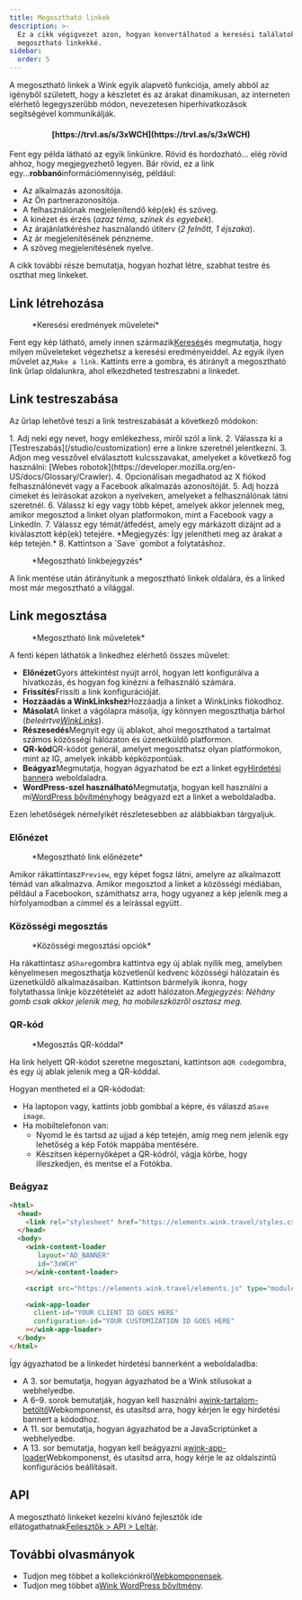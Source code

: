 ```yaml
---
title: Megosztható linkek
description: >-
  Ez a cikk végigvezet azon, hogyan konvertálhatod a keresési találatokat
  megosztható linkekké.
sidebar:
  order: 5
---
```


A megosztható linkek a Wink egyik alapvető funkciója, amely abból az igényből született, hogy a készletet és az árakat dinamikusan, az interneten elérhető legegyszerűbb módon, nevezetesen hiperhivatkozások segítségével kommunikálják.

<h4 align="center">[https://trvl.as/s/3xWCH](https://trvl.as/s/3xWCH)</h4>


Fent egy példa látható az egyik linkünkre. Rövid és hordozható... elég rövid ahhoz, hogy megjegyezhető legyen. Bár rövid, ez a link egy...**robbanó**információmennyiség, például:

* Az alkalmazás azonosítója.
* Az Ön partnerazonosítója.
* A felhasználónak megjelenítendő kép(ek) és szöveg.
* A kinézet és érzés (*azaz téma, színek és egyebek*).
* Az árajánlatkéréshez használandó útiterv (*2 felnőtt, 1 éjszaka*).
* Az ár megjelenítésének pénzneme.
* A szöveg megjelenítésének nyelve.

A cikk további része bemutatja, hogyan hozhat létre, szabhat testre és oszthat meg linkeket.

## Link létrehozása

<figure>
  <CloudinaryImage width="350" height="238" resize="scale" quality="best" alt="Műveletek" src="academy/inventory-actions" errorImage="noimage_opaque_nyrtl0.png" />

  <figcaption>*Keresési eredmények műveletei*</figcaption>
</figure>


Fent egy kép látható, amely innen származik[Keresés](/studio/search)és megmutatja, hogy milyen műveleteket végezhetsz a keresési eredményeiddel. Az egyik ilyen művelet az,`Make a link`.
Kattints erre a gombra, és átirányít a megosztható link űrlap oldalunkra, ahol elkezdheted testreszabni a linkedet.

## Link testreszabása

Az űrlap lehetővé teszi a link testreszabását a következő módokon:

<Steps>
  1. Adj neki egy nevet, hogy emlékezhess, miről szól a link.
  2. Válassza ki a [Testreszabás](/studio/customization) erre a linkre szeretnél jelentkezni.
  3. Adjon meg vesszővel elválasztott kulcsszavakat, amelyeket a következő fog használni: [Webes robotok](https://developer.mozilla.org/en-US/docs/Glossary/Crawler).
  4. Opcionálisan megadhatod az X fiókod felhasználónevét vagy a Facebook alkalmazás azonosítóját.
  5. Adj hozzá címeket és leírásokat azokon a nyelveken, amelyeket a felhasználónak látni szeretnél.
  6. Válassz ki egy vagy több képet, amelyek akkor jelennek meg, amikor megosztod a linket olyan platformokon, mint a Facebook vagy a LinkedIn.
  7. Válassz egy témát/átfedést, amely egy márkázott dizájnt ad a kiválasztott kép(ek) tetejére. *Megjegyzés: Így jelenítheti meg az árakat a kép tetején.*
  8. Kattintson a `Save` gombot a folytatáshoz.
</Steps>


<figure>
  <CloudinaryImage width="350" height="641" resize="scale" quality="best" alt="Megosztható link" src="academy/shareable-link" errorImage="noimage_opaque_nyrtl0.png" />

  <figcaption>*Megosztható linkbejegyzés*</figcaption>
</figure>


A link mentése után átirányítunk a megosztható linkek oldalára, és a linked most már megosztható a világgal.

## Link megosztása

<figure>
  <CloudinaryImage width="350" height="641" resize="scale" quality="best" alt="Műveletek" src="academy/shareable-link-actions" errorImage="noimage_opaque_nyrtl0.png" />

  <figcaption>*Megosztható link műveletek*</figcaption>
</figure>


A fenti képen láthatók a linkedhez elérhető összes művelet:

* **Előnézet**Gyors áttekintést nyújt arról, hogyan lett konfigurálva a hivatkozás, és hogyan fog kinézni a felhasználó számára.
* **Frissítés**Frissíti a link konfigurációját.
* **Hozzáadás a WinkLinkshez**Hozzáadja a linket a WinkLinks fiókodhoz.
* **Másolat**A linket a vágólapra másolja, így könnyen megoszthatja bárhol (*beleértve[WinkLinks](/link-manager/wink-links)*).
* **Részesedés**Megnyit egy új ablakot, ahol megoszthatod a tartalmat számos közösségi hálózaton és üzenetküldő platformon.
* **QR-kód**QR-kódot generál, amelyet megoszthatsz olyan platformokon, mint az IG, amelyek inkább képközpontúak.
* **Beágyaz**Megmutatja, hogyan ágyazhatod be ezt a linket egy[Hirdetési banner](/developers/web-components/#content-loader)a weboldaladra.
* **WordPress-szel használható**Megmutatja, hogyan kell használni a mi[WordPress bővítmény](/developers/wordpress)hogy beágyazd ezt a linket a weboldaladba.

Ezen lehetőségek némelyikét részletesebben az alábbiakban tárgyaljuk.

### Előnézet

<figure>
  <CloudinaryImage width="700" height="373" resize="scale" quality="best" alt="Előnézet" src="academy/shareable-link-preview" errorImage="noimage_opaque_nyrtl0.png" />

  <figcaption>*Megosztható link előnézete*</figcaption>
</figure>


Amikor rákattintasz`Preview`, egy képet fogsz látni, amelyre az alkalmazott témád van alkalmazva. Amikor megosztod a linket a közösségi médiában, például a Facebookon, számíthatsz arra, hogy ugyanez a kép jelenik meg a hírfolyamodban a címmel és a leírással együtt.

### Közösségi megosztás

<figure>
  <CloudinaryImage width="350" height="231" resize="scale" quality="best" alt="Közösségi megosztás" src="academy/shareable-link-share" errorImage="noimage_opaque_nyrtl0.png" />

  <figcaption>*Közösségi megosztási opciók*</figcaption>
</figure>


Ha rákattintasz a`Share`gombra kattintva egy új ablak nyílik meg, amelyben kényelmesen megoszthatja közvetlenül kedvenc közösségi hálózatain és üzenetküldő alkalmazásaiban.
Kattintson bármelyik ikonra, hogy folytathassa linkje közzétételét az adott hálózaton.*Megjegyzés: Néhány gomb csak akkor jelenik meg, ha mobileszközről osztasz meg.*

### QR-kód

<figure>
  <CloudinaryImage width="350" height="440" resize="scale" quality="best" alt="Közösségi megosztás" src="academy/shareable-link-qr-code" errorImage="noimage_opaque_nyrtl0.png" />

  <figcaption>*Megosztás QR-kóddal*</figcaption>
</figure>


Ha link helyett QR-kódot szeretne megosztani, kattintson a`QR code`gombra, és egy új ablak jelenik meg a QR-kóddal.

Hogyan mentheted el a QR-kódodat:

* Ha laptopon vagy, kattints jobb gombbal a képre, és válaszd a`Save image`.
* Ha mobiltelefonon van:
  * Nyomd le és tartsd az ujjad a kép tetején, amíg meg nem jelenik egy lehetőség a kép Fotók mappába mentésére.
  * Készítsen képernyőképet a QR-kódról, vágja körbe, hogy illeszkedjen, és mentse el a Fotókba.

### Beágyaz

```html {3, 6-9, 11, 13-16}
<html>
  <head>
    <link rel="stylesheet" href="https://elements.wink.travel/styles.css"></link>
  </head>
  <body>
    <wink-content-loader
       layout="AD_BANNER"
       id="3xWCH"
    ></wink-content-loader>

    <script src="https://elements.wink.travel/elements.js" type="module" defer></script>

    <wink-app-loader
      client-id="YOUR CLIENT ID GOES HERE"
      configuration-id="YOUR CUSTOMIZATION ID GOES HERE"
    ></wink-app-loader>
  </body>
</html>
```

Így ágyazhatod be a linkedet hirdetési bannerként a weboldaladba:

* A 3. sor bemutatja, hogyan ágyazhatod be a Wink stílusokat a webhelyedbe.
* A 6–9. sorok bemutatják, hogyan kell használni a[wink-tartalom-betöltő](/developers/web-components/#content-loader)Webkomponenst, és utasítsd arra, hogy kérjen le egy hirdetési bannert a kódodhoz.
* A 11. sor bemutatja, hogyan ágyazhatod be a JavaScriptünket a webhelyedbe.
* A 13. sor bemutatja, hogyan kell beágyazni a[wink-app-loader](/developers/web-components/#application-loader)Webkomponenst, és utasítsd arra, hogy kérje le az oldalszintű konfigurációs beállításait.

## API

A megosztható linkeket kezelni kívánó fejlesztők ide ellátogathatnak[Fejlesztők > API > Leltár](/developers/apis/#inventory-api).

## További olvasmányok

* Tudjon meg többet a kollekciónkról[Webkomponensek](/developers/web-components).
* Tudjon meg többet a[Wink WordPress bővítmény](/developers/wordpress).

